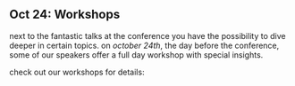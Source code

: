 ## Oct 24: Workshops

next to the fantastic talks at the conference you have the possibility to dive deeper in certain topics. 
on *october 24th*, the day before the conference, some of our speakers offer a full day workshop with 
special insights.

check out our workshops for details:
